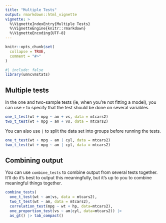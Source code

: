 ```yaml
---
title: "Multiple Tests"
output: rmarkdown::html_vignette
vignette: >
  %\VignetteIndexEntry{Multiple Tests}
  %\VignetteEngine{knitr::rmarkdown}
  %\VignetteEncoding{UTF-8}
---
```


```r
knitr::opts_chunk$set(
  collapse = TRUE,
  comment = "#>"
)
```

```r
#| include: false
library(umncvmstats)
```

## Multiple tests

In the one and two-sample tests (ie, when you're not fitting a model), you can use `+` to specify
that the test should be done on several variables. 

```r
one_t_test(wt + mpg ~ am + vs, data = mtcars2)
two_t_test(wt + mpg ~ am + vs, data = mtcars2)
```

You can also use `|` to split the data set into groups before running the tests.

```r
one_t_test(wt + mpg ~ am | cyl, data = mtcars2)
two_t_test(wt + mpg ~ am | cyl, data = mtcars2)
```

## Combining output

You can use `combine_tests` to combine output from several tests together. 
It'll do it's best to output this meaningfully, but it's up to you to combine
meaningful things together.

```r
combine_tests(
  one_t_test(wt ~ am|vs, data = mtcars2),
  two_t_test(wt ~ am, data = mtcars2),
  correlation_test(mpg ~ wt + hp, data=mtcars2),
  one_proportion_test(vs ~ am|cyl, data=mtcars2)) |>
  as_gt() |> tab_compact()
```
